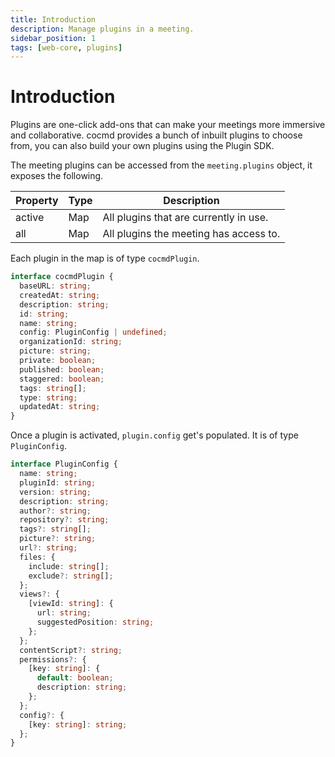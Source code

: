 ```yaml
---
title: Introduction
description: Manage plugins in a meeting.
sidebar_position: 1
tags: [web-core, plugins]
---
```


# Introduction

Plugins are one-click add-ons that can make your meetings more immersive and
collaborative. cocmd provides a bunch of inbuilt plugins to choose from, you can
also build your own plugins using the Plugin SDK.

The meeting plugins can be accessed from the `meeting.plugins` object, it
exposes the following.

| Property | Type | Description                            |
| -------- | ---- | -------------------------------------- |
| active   | Map  | All plugins that are currently in use. |
| all      | Map  | All plugins the meeting has access to. |

Each plugin in the map is of type `cocmdPlugin`.

```ts
interface cocmdPlugin {
  baseURL: string;
  createdAt: string;
  description: string;
  id: string;
  name: string;
  config: PluginConfig | undefined;
  organizationId: string;
  picture: string;
  private: boolean;
  published: boolean;
  staggered: boolean;
  tags: string[];
  type: string;
  updatedAt: string;
}
```

Once a plugin is activated, `plugin.config` get's populated. It is of type
`PluginConfig`.

```ts
interface PluginConfig {
  name: string;
  pluginId: string;
  version: string;
  description: string;
  author?: string;
  repository?: string;
  tags?: string[];
  picture?: string;
  url?: string;
  files: {
    include: string[];
    exclude?: string[];
  };
  views?: {
    [viewId: string]: {
      url: string;
      suggestedPosition: string;
    };
  };
  contentScript?: string;
  permissions?: {
    [key: string]: {
      default: boolean;
      description: string;
    };
  };
  config?: {
    [key: string]: string;
  };
}
```
